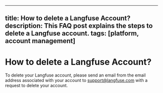 
---
title: How to delete a Langfuse Account?
description: This FAQ post explains the steps to delete a Langfuse account.
tags: [platform, account management]
---

# How to delete a Langfuse Account?

To delete your Langfuse account, please send an email from the email address associated with your account to support@langfuse.com with a request to delete your account.